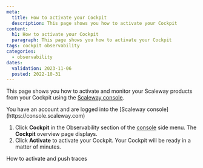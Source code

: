 ```yaml
---
meta:
  title: How to activate your Cockpit
  description: This page shows you how to activate your Cockpit
content:
  h1: How to activate your Cockpit
  paragraph: This page shows you how to activate your Cockpit
tags: cockpit observability
categories:
  - observability
dates:
  validation: 2023-11-06
  posted: 2022-10-31
---
```


This page shows you how to activate and monitor your Scaleway products from your Cockpit using the [Scaleway console](https://console.scaleway.com/).

<Macro id="iam-requirements" />

<Message type="requirement">
  You have an account and are logged into the [Scaleway console](https://console.scaleway.com)
</Message>

1. Click **Cockpit** in the Observability section of the [console](https://console.scaleway.com/) side menu. The **Cockpit** overview page displays.
2. Click **Activate** to activate your Cockpit. Your Cockpit will be ready in a matter of minutes.

<Navigation title="See Also">
  <NextButton to="/observability/cockpit/how-to/activate-push-traces/">How to activate and push traces</NextButton>
</Navigation>